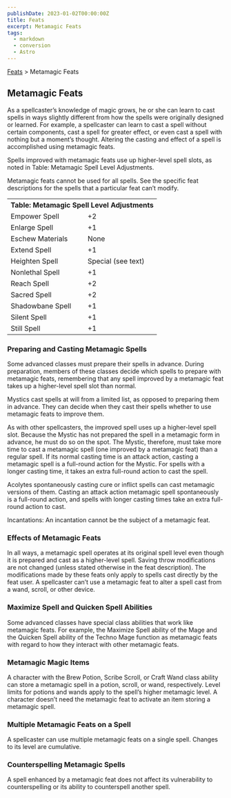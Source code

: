 ```yaml
---
publishDate: 2023-01-02T00:00:00Z
title: Feats
excerpt: Metamagic Feats
tags:
  - markdown
  - conversion
  - Astro
---
```


[Feats](arcana-d20-srd-feats-index) > Metamagic Feats

## Metamagic Feats

As a spellcaster’s knowledge of magic grows, he or she can learn to cast
spells in ways slightly different from how the spells were originally designed
or learned. For example, a spellcaster can learn to cast a spell without
certain components, cast a spell for greater effect, or even cast a spell with
nothing but a moment’s thought. Altering the casting and effect of a spell is
accomplished using metamagic feats.

Spells improved with metamagic feats use up higher-level spell slots, as noted
in Table: Metamagic Spell Level Adjustments.

Metamagic feats cannot be used for all spells. See the specific feat
descriptions for the spells that a particular feat can’t modify.


<table> <tr><th colspan="2">Table: Metamagic Spell Level Adjustments</th></tr> <tr><td>Empower Spell</td><td>+2</td></tr> <tr class="shaded"><td>Enlarge Spell</td><td>+1</td></tr> <tr><td>Eschew Materials</td><td>None</td></tr> <tr class="shaded"><td>Extend Spell</td><td>+1</td></tr> <tr><td>Heighten Spell</td><td>Special (see text)</td></tr> <tr class="shaded"><td>Nonlethal Spell</td><td>+1</td></tr> <tr><td>Reach Spell</td><td>+2</td></tr> <tr class="shaded"><td>Sacred Spell</td><td>+2</td></tr> <tr><td>Shadowbane Spell</td><td>+1</td></tr> <tr class="shaded"><td>Silent Spell</td><td>+1</td></tr> <tr><td>Still Spell</td><td>+1</td></tr> </table>


### Preparing and Casting Metamagic Spells

Some advanced classes must prepare their spells in advance. During
preparation, members of these classes decide which spells to prepare with
metamagic feats, remembering that any spell improved by a metamagic feat takes
up a higher-level spell slot than normal.

Mystics cast spells at will from a limited list, as opposed to preparing them
in advance. They can decide when they cast their spells whether to use
metamagic feats to improve them.

As with other spellcasters, the improved spell uses up a higher-level spell
slot. Because the Mystic has not prepared the spell in a metamagic form in
advance, he must do so on the spot. The Mystic, therefore, must take more time
to cast a metamagic spell (one improved by a metamagic feat) than a regular
spell. If its normal casting time is an attack action, casting a metamagic
spell is a full-round action for the Mystic. For spells with a longer casting
time, it takes an extra full-round action to cast the spell.

Acolytes spontaneously casting cure or inflict spells can cast metamagic
versions of them. Casting an attack action metamagic spell spontaneously is a
full-round action, and spells with longer casting times take an extra full-
round action to cast.

Incantations: An incantation cannot be the subject of a metamagic feat.

### Effects of Metamagic Feats

In all ways, a metamagic spell operates at its original spell level even
though it is prepared and cast as a higher-level spell. Saving throw
modifications are not changed (unless stated otherwise in the feat
description). The modifications made by these feats only apply to spells cast
directly by the feat user. A spellcaster can’t use a metamagic feat to alter a
spell cast from a wand, scroll, or other device.

### Maximize Spell and Quicken Spell Abilities

Some advanced classes have special class abilities that work like metamagic
feats. For example, the Maximize Spell ability of the Mage and the Quicken
Spell ability of the Techno Mage function as metamagic feats with regard to
how they interact with other metamagic feats.

### Metamagic Magic Items

A character with the Brew Potion, Scribe Scroll, or Craft Wand class ability
can store a metamagic spell in a potion, scroll, or wand, respectively. Level
limits for potions and wands apply to the spell’s higher metamagic level. A
character doesn’t need the metamagic feat to activate an item storing a
metamagic spell.

### Multiple Metamagic Feats on a Spell

A spellcaster can use multiple metamagic feats on a single spell. Changes to
its level are cumulative.

### Counterspelling Metamagic Spells

A spell enhanced by a metamagic feat does not affect its vulnerability to
counterspelling or its ability to counterspell another spell.

